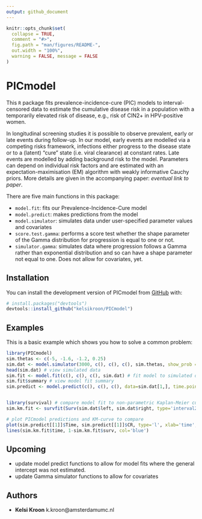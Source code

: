 ```yaml
---
output: github_document
---
```


<!-- README.md is generated from README.Rmd. Please edit that file -->

```r
knitr::opts_chunk$set(
  collapse = TRUE,
  comment = "#>",
  fig.path = "man/figures/README-",
  out.width = "100%",
  warning = FALSE, message = FALSE
)
```


# PICmodel

<!-- badges: start -->
<!-- badges: end -->

This `R` package fits prevalence-incidence-cure (PIC) models to interval-censored data to estimate the cumulative disease risk in a population with a temporarily elevated risk of disease, e.g., risk of CIN2+ in HPV-positive women. 

In longitudinal screening studies it is possible to observe prevalent, early or late events during follow-up. In our model, early events are modelled via a competing risks framework, infections either progress to the disease state or to a (latent) “cure” state (i.e. viral clearance) at constant rates. Late events are modelled by adding background risk to the model. Parameters can depend on individual risk factors and are estimated with an expectation-maximisation (EM) algorithm with weakly informative Cauchy priors. More details are given in the accompanying paper: *eventual link to paper*.

There are five main functions in this package: 

- `model.fit`: fits our Prevalence-Incidence-Cure model
- `model.predict`: makes predictions from the model
- `model.simulator`: simulates data under user-specified parameter values and covariates
- `score.test.gamma`: performs a score test whether the shape parameter of the Gamma distribution for progression is equal to one or not. 
- `simulator.gamma`: simulates data where progression follows a Gamma rather than exponential distribution and so can have a shape parameter not equal to one. Does not allow for covariates, yet. 


## Installation

You can install the development version of PICmodel from [GitHub](https://github.com/) with:

``` r
# install.packages("devtools")
devtools::install_github("kelsikroon/PICmodel")
```

## Examples

This is a basic example which shows you how to solve a common problem:

```r
library(PICmodel)
sim.thetas <- c(-5, -1.6, -1.2, 0.25)
sim.dat <- model.simulator(3000, c(), c(), c(), sim.thetas, show_prob = 0.9, interval=3, include.h=T)
head(sim.dat) # view simulated data
sim.fit <- model.fit(c(), c(), c(), sim.dat) # fit model to simulated data
sim.fit$summary # view model fit summary
sim.predict <- model.predict(c(), c(), c(), data=sim.dat[1,], time.points = seq(0, 15, 0.5), fit=sim.fit)


library(survival) # compare model fit to non-parametric Kaplan-Meier curve 
sim.km.fit <- survfit(Surv(sim.dat$left, sim.dat$right, type='interval2')~1)

# plot PICmodel predictions and KM-curve to compare 
plot(sim.predict[[1]]$Time, sim.predict[[1]]$CR, type='l', xlab='time', ylab='CR', ylim=c(0.2, 0.65))
lines(sim.km.fit$time, 1-sim.km.fit$surv, col='blue')
```


## Upcoming 

- update model predict functions to allow for model fits where the general intercept was not estimated. 
- update Gamma simulator functions to allow for covariates 

## Authors

- **Kelsi Kroon** k.kroon@amsterdamumc.nl
